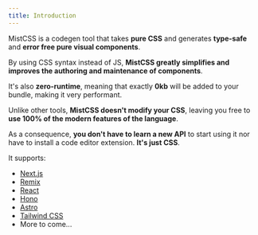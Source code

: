 ```yaml
---
title: Introduction
---
```



MistCSS is a codegen tool that takes __pure CSS__ and generates __type-safe__ and __error free pure visual components__.

By using CSS syntax instead of JS, __MistCSS greatly simplifies and improves the authoring and maintenance of components__.

It's also __zero-runtime__, meaning that exactly __0kb__ will be added to your bundle, making it very performant.

Unlike other tools, __MistCSS doesn't modify your CSS__, leaving you free to __use 100% of the modern features of the language__.

As a consequence, __you don't have to learn a new API__ to start using it nor have to install a code editor extension. __It's just CSS__.

It supports:
- [Next.js](https://nextjs.org/)
- [Remix](https://remix.run/)
- [React](https://react.dev/)
- [Hono](https://hono.dev/)
- [Astro](https://astro.build/)
- [Tailwind CSS](https://tailwindcss.com/)
- More to come...
